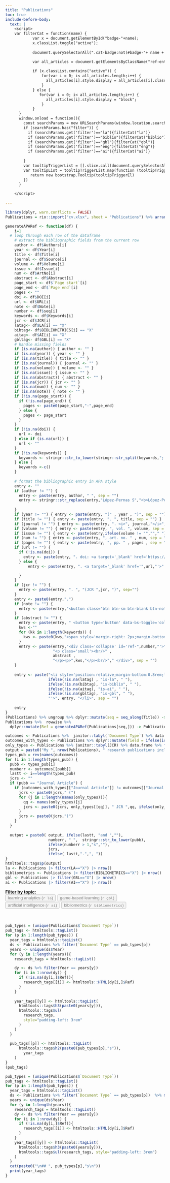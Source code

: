 ```yaml
---
title: "Publications"
toc: true
include-before-body:
  text: |
    <script>
    var filterCat = function(name) {
            var x = document.getElementById("badge-"+name);
            x.classList.toggle("active");
          
            document.querySelectorAll(".cat-badge:not(#badge-"+ name + ")").forEach(e=>(e.classList.remove("active")))

            var all_articles = document.getElementsByClassName("ref-entry");
          
            if (x.classList.contains("active")) {
                for(var i = 0; i< all_articles.length;i++) {
                  all_articles[i].style.display = all_articles[i].classList.contains("is-"+name) ? "block":"none";
                }
            } else {
               for(var i = 0; i< all_articles.length;i++) {
                  all_articles[i].style.display = "block";
                } 
            }
      }
      window.onload = function(){
        const searchParams = new URLSearchParams(window.location.search);
        if (searchParams.has("filter")) {
          if (searchParams.get('filter')=="la"){filterCat("la")}
          if (searchParams.get('filter')=="biblio"){filterCat("biblio")}
          if (searchParams.get('filter')=="gbl"){filterCat("gbl")}
          if (searchParams.get('filter')=="eng"){filterCat("eng")}
          if (searchParams.get('filter')=="ai"){filterCat("ai")}
  
        }
        var tooltipTriggerList = [].slice.call(document.querySelectorAll('[data-bs-toggle="tooltip"]'))
        var tooltipList = tooltipTriggerList.map(function (tooltipTriggerEl) {
           return new bootstrap.Tooltip(tooltipTriggerEl)
        })
      }

    </script>
    
---
```



```r

library(dplyr, warn.conflicts = FALSE)
Publications = rio::import("cv.xlsx", sheet = "Publications") %>% arrange(JCR,desc(`Document Type`),desc(Year))

generateAPARef <- function(df) {
    i=1
  # loop through each row of the dataframe
    # extract the bibliographic fields from the current row
    author <- df$Authors[i]
    year <- df$Year[i]
    title <- df$Title[i]
    journal <- df$Source[i]
    volume <- df$Volume[i]
    issue <- df$Issue[i]
    num <- df$ArtNo[i]
    abstract <- df$Abstract[i]
    page_start <- df$`Page start`[i]
    page_end <- df$`Page end`[i]
    pages <- ""
    doi <- df$DOI[i]
    url <- df$URL[i]
    note <- df$Note[i]
    number <- df$seq[i]
    keywords <- df$Keywords[i]
    jcr <- df$JCR[i]  
    latag<- df$LA[i] == "X"
    bibtag<- df$BIBLIOMETRICS[i] == "X"
    aitag<- df$AI[i] == "X"
    gbltag<- df$GBL[i] == "X"
    # handle missing fields
    if (is.na(author)) { author <- "" }
    if (is.na(year)) { year <- "" }
    if (is.na(title)) { title <- "" }
    if (is.na(journal)) { journal <- "" }
    if (is.na(volume)) { volume <- "" }
    if (is.na(issue)) { issue <- "" }
    if (is.na(abstract)) { abstract <- "" }
    if (is.na(jcr)) { jcr <- "" }
    if (is.na(num)) { num <- "" }
    if (is.na(note)) { note <- "" }
    if (!is.na(page_start)) {
      if (!is.na(page_end)) {
        pages <- paste0(page_start,"-",page_end) 
      } else {
        pages <- page_start
      }
    }
    if (!is.na(doi)) {
      url <- doi 
    } else if (is.na(url)) {
      url <- ""
    }
    if (!is.na(keywords)) {
      keywords <- stringr::str_to_lower(stringr::str_split(keywords,"; ")[[1]])
    } else {
      keywords <-c()
    }
    
    # format the bibliographic entry in APA style
    entry <- ""
    if (author != "") { 
      entry <- paste(entry, author, " ", sep = "")
      entry <- stringr::str_replace(entry,"López-Pernas S","<b>López-Pernas S</b>")
    
    }
    if (year != "") { entry <- paste(entry, "(" , year , ")", sep = "") }
    if (title != "") { entry <- paste(entry, ". ", title, sep = "") }
    if (journal != "") { entry <- paste(entry, ". <i>", journal,"</i>", sep = "") }
    if (volume != "") { entry <- paste(entry, ", vol. ", volume, sep = "") }
    if (issue != "") { entry <- paste(entry,ifelse(volume != "",""," "), "(", issue, ")", sep = "") }
    if (num != "") { entry <- paste(entry, ", art. no. " , num, sep = "") }
    if (pages != "") { entry <- paste(entry, ", pp. " , pages , sep = "") }
    if (url != "") { 
      if (!is.na(doi)) {
        entry <- paste(entry, ". doi: <a target='_blank' href='https://doi.org/",url,"'>" , url , "</a>" ,sep = "") 
      } else {
          entry <- paste(entry, ". <a target='_blank' href='",url,"'>" , url , "</a>" ,sep = "") 

      }
    } 
    if (jcr != "") {
      entry <- paste(entry, ". ", "(JCR ",jcr, ")", sep="")
    }  
    entry <- paste0(entry,".")
    if (note != "") {
      entry <- paste(entry,"<button class='btn btn-sm btn-blank btn-note'  data-bs-toggle='tooltip' data-bs-placement='bottom' title='", note, "'><i class='bi bi-star-fill'></i></button>", sep = "")
    }
    if (abstract != "") { 
      entry <- paste(entry, " <button type='button' data-bs-toggle='collapse' data-bs-target='#ref-",number,"'   aria-expanded='false'  aria-controls='ref-",number,"' class='btn btn-sm btn-danger btn-pub'><i class='bi bi-plus-lg'></i></button>", sep = "")
      kws <-""
      for (kk in 1:length(keywords)) {
        kws <- paste0(kws,"<span style='margin-right: 2px;margin-bottom: 5px;' class='badge rounded-pill bg-warning'>",keywords[kk],"</span>")
      }
      entry <- paste(entry,"<div class='collapse' id='ref-",number,"'>",
                     "<p class='small'><br/>" , 
                     abstract , 
                     "</p><p>",kws,"</p><br/>"," </div>", sep = "") 
    }
    
    entry <- paste("<li style='position:relative;margin-bottom:0.8rem;list-style:none;' class='ref-entry ",
                   ifelse(!is.na(latag) , "is-la", " "), 
                   ifelse(!is.na(bibtag), "is-biblio", " "), 
                   ifelse(!is.na(aitag), "is-ai", " "), 
                   ifelse(!is.na(gbltag), "is-gbl", " "),
                   "'>", entry, "</li>", sep = "")
    
    entry
}
(Publications) %>% ungroup %>% dplyr::mutate(seq = seq_along(Title)) -> Publications
Publications %>%  rowwise %>% 
  dplyr::mutate(Ref = generateAPARef(Publications[seq,])) -> Publications
```

```r
outcomes <- Publications %>%  janitor::tabyl(`Document Type`) %>% data.frame %>% pull(n,`Document.Type`) 
outcomes_with_types <- Publications %>% dplyr::mutate(field = ifelse(is.na(JCR),`Document Type`,JCR)) %>% janitor::tabyl(field) %>% data.frame %>% pull(n,field) 
only_types <- Publications %>% janitor::tabyl(JCR) %>% data.frame %>% filter(!is.na(JCR)) %>% arrange(JCR) %>% pull(n,JCR) 
output = paste0("My ", nrow(Publications), " research publications include ")
types_pub = rev(names(outcomes))
for (i in 1:length(types_pub)) {
  pubb <- types_pub[i]
  numberr <- outcomes[[pubb]]
  lastt <- i==length(types_pub)
  jcrs <- ""
  if (pubb == "Journal Article") {
    if (outcomes_with_types[["Journal Article"]] != outcomes[["Journal Article"]] ){
      jcrs <- paste0(jcrs," (")
      for (j in 1:length(names(only_types))){
        qq <- names(only_types)[j]
        jcrs <- paste0(jcrs, only_types[[qq]], " JCR ",qq, ifelse(only_types[[qq]]>1,"s",""),ifelse( length(names(only_types)) == j,"",", "))
      }
      jcrs <- paste0(jcrs,")")
    } 
  }
  
  output = paste0( output, ifelse(lastt, "and ",""), 
                   numberr, " ",  stringr::str_to_lower(pubb), 
                   ifelse(numberr > 1,"s",""),
                   jcrs,
                   ifelse( lastt,".",", "))
}
htmltools::tags$p(output)
la <- Publications |> filter(LA=="X") |> nrow()
bibliometrics <- Publications |> filter(BIBLIOMETRICS=="X") |> nrow()
gbl <- Publications |> filter(GBL=="X") |> nrow()
ai <- Publications |> filter(AI=="X") |> nrow()
```


<span><b style="vertical-align:'middle;'">Filter by topic: </b><br/>
<button style='margin-right: 2px; margin-bottom: 2px;' class='btn badge rounded-pill bg-danger cat-badge ' id='badge-la' onclick="filterCat('la')">learning analytics (`r la`)</button>
<button style='margin-right: 2px; margin-bottom: 2px;' class='btn badge rounded-pill bg-danger cat-badge ' id='badge-gbl' onclick="filterCat('gbl')">game-based learning (`r gbl`)</button>
<button style='margin-right: 2px; margin-bottom: 2px;' class='btn badge rounded-pill bg-danger cat-badge ' id='badge-ai' onclick="filterCat('ai')">artificial intelligence (`r ai`)</button>
<button style='margin-right: 2px; margin-bottom: 2px;' class='btn badge rounded-pill bg-danger cat-badge ' id='badge-biblio' onclick="filterCat('biblio')">bibliometrics (`r bibliometrics`)</button>
</span>
<style>
.cat-badge:not(.active) {
  opacity:0.5;
}
</style>
<br/>
```r
pub_types = (unique(Publications$`Document Type`))
pub_tags <- htmltools::tagList()
for (p in 1:length(pub_types)) {
  year_tags = htmltools::tagList()
  ds <- Publications %>% filter(`Document Type` == pub_types[p])
  years <- unique(ds$Year)
  for (y in 1:length(years)){
    research_tags = htmltools::tagList()

    dy <- ds %>% filter(Year == years[y])
    for (i in 1:nrow(dy)) {
      if (!is.na(dy[i,]$Ref)){
        research_tags[[i]] <- htmltools::HTML(dy[i,]$Ref)
      }
    }
    
    year_tags[[y]] <- htmltools::tagList(
      htmltools::tags$h3(paste0(years[y])),
      htmltools::tags$ul(
        research_tags,
        style="padding-left: 3rem"
      )
    )
  }
  
  pub_tags[[p]] <- htmltools::tagList(
      htmltools::tags$h2(paste0(pub_types[p],"s")),
        year_tags
    )
}
(pub_tags)
```
 
```r
pub_types = (unique(Publications$`Document Type`))
pub_tags <- htmltools::tagList()
for (p in 1:length(pub_types)) {
  year_tags = htmltools::tagList()
  ds <- Publications %>% filter(`Document Type` == pub_types[p])  %>% mutate(pos = which(strsplit(Authors,", ")[[1]] == "López-Pernas S.")) %>% arrange(desc(Year),pos)
  years <- unique(ds$Year)
  for (y in 1:length(years)){
    research_tags = htmltools::tagList()
    dy <- ds %>% filter(Year == years[y])
    for (i in 1:nrow(dy)) {
      if (!is.na(dy[i,]$Ref)){
        research_tags[[i]] <- htmltools::HTML(dy[i,]$Ref)
      }
    }
    year_tags[[y]] <- htmltools::tagList(
      htmltools::tags$h3(paste0(years[y])),
      htmltools::tags$ul(research_tags, style="padding-left: 3rem")
    )
  }
  cat(paste0("\n## ", pub_types[p],"s\n"))
  print(year_tags)
}

```



